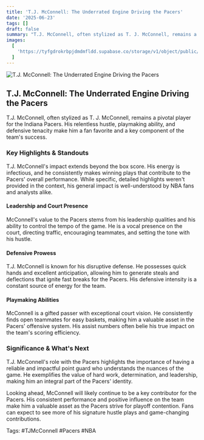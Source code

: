 ```yaml
---
title: 'T.J. McConnell: The Underrated Engine Driving the Pacers'
date: '2025-06-23'
tags: []
draft: false
summary: "T.J. McConnell, often stylized as T. J. McConnell, remains a pivotal player for the Indiana Pacers. His relentless hustle, playmaking ability, and defensive tenacity make him a fan favorite and a key component of the team's success."
images:
  [
    'https://tyfgdrokrbpjdmdmfldd.supabase.co/storage/v1/object/public/image/2025-06-23-00-04-31-616-04-00.jpg',
  ]
---
```


![T.J. McConnell: The Underrated Engine Driving the Pacers](https://tyfgdrokrbpjdmdmfldd.supabase.co/storage/v1/object/public/image/2025-06-23-00-04-31-616-04-00.jpg)

## T.J. McConnell: The Underrated Engine Driving the Pacers

T.J. McConnell, often stylized as T. J. McConnell, remains a pivotal player for the Indiana Pacers. His relentless hustle, playmaking ability, and defensive tenacity make him a fan favorite and a key component of the team's success.

### Key Highlights & Standouts

T.J. McConnell's impact extends beyond the box score. His energy is infectious, and he consistently makes winning plays that contribute to the Pacers' overall performance. While specific, detailed highlights weren't provided in the context, his general impact is well-understood by NBA fans and analysts alike.

#### Leadership and Court Presence

McConnell's value to the Pacers stems from his leadership qualities and his ability to control the tempo of the game. He is a vocal presence on the court, directing traffic, encouraging teammates, and setting the tone with his hustle.

#### Defensive Prowess

T.J. McConnell is known for his disruptive defense. He possesses quick hands and excellent anticipation, allowing him to generate steals and deflections that ignite fast breaks for the Pacers. His defensive intensity is a constant source of energy for the team.

#### Playmaking Abilities

McConnell is a gifted passer with exceptional court vision. He consistently finds open teammates for easy baskets, making him a valuable asset in the Pacers' offensive system. His assist numbers often belie his true impact on the team's scoring efficiency.

### Significance & What's Next

T.J. McConnell's role with the Pacers highlights the importance of having a reliable and impactful point guard who understands the nuances of the game. He exemplifies the value of hard work, determination, and leadership, making him an integral part of the Pacers' identity.

Looking ahead, McConnell will likely continue to be a key contributor for the Pacers. His consistent performance and positive influence on the team make him a valuable asset as the Pacers strive for playoff contention. Fans can expect to see more of his signature hustle plays and game-changing contributions.

Tags: #TJMcConnell #Pacers #NBA
